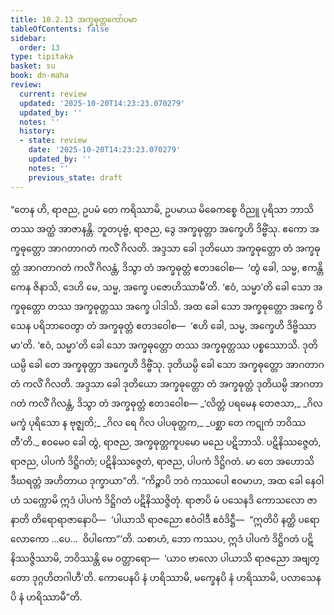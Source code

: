 ```yaml
---
title: 10.2.13 အက္ခဓုတ္တကော်ပမာ
tableOfContents: false
sidebar:
  order: 13
type: tipitaka
basket: su
book: dn-maha
review:
  current: review
  updated: '2025-10-20T14:23:23.070279'
  updated_by: ''
  notes: ''
  history:
  - state: review
    date: '2025-10-20T14:23:23.070279'
    updated_by: ''
    notes: ''
    previous_state: draft
---
```



<DynamicBreadcrumb />


<ReviewStatus review={frontmatter.review} showDetails={true} />

<HypothesisAnnotation frontmatter={frontmatter} />

<Division number="434" book="dn-maha" e="ch" v="7" p="276">

<Paragraph number="1129" book="dn-maha">
“တေန ဟိ, ရာဇည, ဥပမံ တေ ကရိဿာမိ, ဥပမာယ မိဓေကစ္စေ ဝိညူ ပုရိသာ ဘာသိတဿ အတ္ထံ အာဇာနန္တိ. ဘူတပုဗ္ဗံ, ရာဇည, ဒွေ အက္ခဓုတ္တာ အက္ခေဟိ ဒိဗ္ဗိံသု. ဧကော အက္ခဓုတ္တော အာဂတာဂတံ ကလိံ ဂိလတိ. အဒ္ဒသာ ခေါ ဒုတိယော အက္ခဓုတ္တော တံ အက္ခဓုတ္တံ အာဂတာဂတံ ကလိံ ဂိလန္တံ, ဒိသွာ တံ အက္ခဓုတ္တံ ဧတဒဝေါစ—  ‘တွံ ခေါ, သမ္မ, ဧကန္တိကေန ဇိနာသိ, ဒေဟိ မေ, သမ္မ, အက္ခေ ပဇောဟိဿာမီ’တိ. ‘ဧဝံ, သမ္မာ’တိ ခေါ သော အက္ခဓုတ္တော တဿ အက္ခဓုတ္တဿ အက္ခေ ပါဒါသိ. အထ ခေါ သော အက္ခဓုတ္တော အက္ခေ ဝိသေန ပရိဘာဝေတွာ တံ အက္ခဓုတ္တံ ဧတဒဝေါစ—  ‘ဧဟိ ခေါ, သမ္မ, အက္ခေဟိ ဒိဗ္ဗိဿာမာ’တိ. ‘ဧဝံ, သမ္မာ’တိ ခေါ သော အက္ခဓုတ္တော တဿ အက္ခဓုတ္တဿ ပစ္စဿောသိ. ဒုတိယမ္ပိ ခေါ တေ အက္ခဓုတ္တာ အက္ခေဟိ ဒိဗ္ဗိံသု. ဒုတိယမ္ပိ ခေါ သော အက္ခဓုတ္တော အာဂတာဂတံ ကလိံ ဂိလတိ. အဒ္ဒသာ ခေါ ဒုတိယော အက္ခဓုတ္တော တံ အက္ခဓုတ္တံ ဒုတိယမ္ပိ အာဂတာဂတံ ကလိံ ဂိလန္တံ, ဒိသွာ တံ အက္ခဓုတ္တံ ဧတဒဝေါစ—
</Paragraph>

<Paragraph number="1130" type="verses" book="dn-maha">
_‘လိတ္တံ ပရမေန တေဇသာ,_  
_ဂိလမက္ခံ ပုရိသော န ဗုဇ္ဈတိ;_  
_ဂိလ ရေ ဂိလ ပါပဓုတ္တက,_  
_ပစ္ဆာ တေ ကဋုကံ ဘဝိဿတီ’တိ._  

</Paragraph>

<Paragraph number="1131" book="dn-maha">
ဧဝမေဝ ခေါ တွံ, ရာဇည, အက္ခဓုတ္တကူပမော မညေ ပဋိဘာသိ. ပဋိနိဿဇ္ဇေတံ, ရာဇည, ပါပကံ ဒိဋ္ဌိဂတံ; ပဋိနိဿဇ္ဇေတံ, ရာဇည, ပါပကံ ဒိဋ္ဌိဂတံ. မာ တေ အဟောသိ ဒီဃရတ္တံ အဟိတာယ ဒုက္ခာယာ”တိ.
</Paragraph>

</Division>
<Division number="435" book="dn-maha" e="ch" v="7" p="276">

<Paragraph number="1132" book="dn-maha">
“ကိဉ္စာပိ ဘဝံ ကဿပေါ ဧဝမာဟ, အထ ခေါ နေဝါဟံ သက္ကောမိ ဣဒံ ပါပကံ ဒိဋ္ဌိဂတံ ပဋိနိဿဇ္ဇိတုံ. ရာဇာပိ မံ ပသေနဒိ ကောသလော ဇာနာတိ တိရောရာဇာနောပိ—  ‘ပါယာသိ ရာဇညော ဧဝံဝါဒီ ဧဝံဒိဋ္ဌီ—  “ဣတိပိ နတ္ထိ ပရော လောကော …ပေ…  ဝိပါကော”’တိ. သစာဟံ, ဘော ကဿပ, ဣဒံ ပါပကံ ဒိဋ္ဌိဂတံ ပဋိနိဿဇ္ဇိဿာမိ, ဘဝိဿန္တိ မေ ဝတ္တာရော—  ‘ယာဝ ဗာလော ပါယာသိ ရာဇညော အဗျတ္တော ဒုဂ္ဂဟိတဂါဟီ’တိ. ကောပေနပိ နံ ဟရိဿာမိ, မက္ခေနပိ နံ ဟရိဿာမိ, ပလာသေနပိ နံ ဟရိဿာမီ”တိ.
</Paragraph>
</Division>